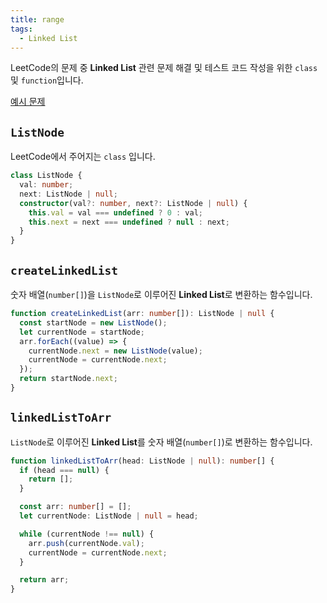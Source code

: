 ```yaml
---
title: range
tags:
  - Linked List
---
```


LeetCode의 문제 중 **Linked List** 관련 문제 해결 및 테스트 코드 작성을 위한 `class` 및 `function`입니다.

[예시 문제](https://leetcode.com/problems/add-two-numbers/)

## `ListNode`

LeetCode에서 주어지는 `class` 입니다.

```typescript copy
class ListNode {
  val: number;
  next: ListNode | null;
  constructor(val?: number, next?: ListNode | null) {
    this.val = val === undefined ? 0 : val;
    this.next = next === undefined ? null : next;
  }
}
```

## `createLinkedList`

숫자 배열(`number[]`)을 `ListNode`로 이루어진 **Linked List**로 변환하는 함수입니다.

```typescript copy
function createLinkedList(arr: number[]): ListNode | null {
  const startNode = new ListNode();
  let currentNode = startNode;
  arr.forEach((value) => {
    currentNode.next = new ListNode(value);
    currentNode = currentNode.next;
  });
  return startNode.next;
}
```

## `linkedListToArr`

`ListNode`로 이루어진 **Linked List**를 숫자 배열(`number[]`)로 변환하는 함수입니다.

```typescript copy
function linkedListToArr(head: ListNode | null): number[] {
  if (head === null) {
    return [];
  }

  const arr: number[] = [];
  let currentNode: ListNode | null = head;

  while (currentNode !== null) {
    arr.push(currentNode.val);
    currentNode = currentNode.next;
  }

  return arr;
}
```
